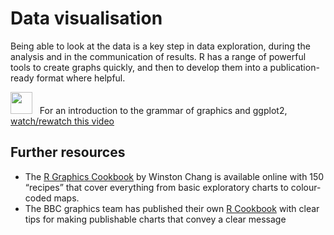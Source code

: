 # Data visualisation

Being able to look at the data is a key step in data exploration, during the analysis and in the communication of results. R has a range of powerful tools to create graphs quickly, and then to develop them into a publication-ready format where helpful.

[![](https://i1.pngguru.com/preview/158/556/881/tuts-icon-youtube-alt-png-clipart.jpg?display=inline-block){#id .class width=35 height=35px}](TK) &nbsp; For an introduction to the grammar of graphics and ggplot2, [watch/rewatch this video](https://youtu.be/sk7TT5qM5Hw)


## Further resources

* The [R Graphics Cookbook](https://r-graphics.org/) by Winston Chang is available online with 150 "recipes" that cover everything from basic exploratory charts to colour-coded maps.
* The BBC graphics team has published their own [R Cookbook](https://bbc.github.io/rcookbook/) with clear tips for making publishable charts that convey a clear message
